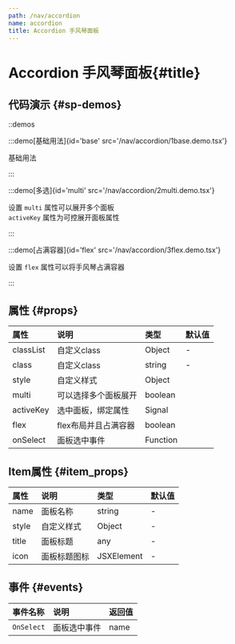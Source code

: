 ```yaml
---
path: /nav/accordion
name: accordion
title: Accordion 手风琴面板
---
```



<div class="sys-ctx-main-left">

# Accordion 手风琴面板\{#title\}

## 代码演示 \{#sp-demos\}

::demos

:::demo[基础用法]{id='base' src='/nav/accordion/1base.demo.tsx'}

基础用法

:::


:::demo[多选]{id='multi' src='/nav/accordion/2multi.demo.tsx'}

设置 `multi` 属性可以展开多个面板\
`activeKey` 属性为可控展开面板属性

:::



:::demo[占满容器]{id='flex' src='/nav/accordion/3flex.demo.tsx'}

设置 `flex` 属性可以将手风琴占满容器

:::


## 属性 \{#props\}

| 属性 | 说明 | 类型 | 默认值 |
| :--- | :---- | :--- | :--- |
|classList|自定义class|Object|-|
|class|自定义class|string|-|
|style|自定义样式|Object||
|multi|可以选择多个面板展开|boolean||
|activeKey|选中面板，绑定属性|Signal||
|flex|flex布局并且占满容器|boolean||
|onSelect|面板选中事件|Function||


## Item属性 \{#item_props\}

| 属性 | 说明 | 类型 | 默认值 |
| :--- | :---- | :--- | :--- |
|name|面板名称|string|-|
|style|自定义样式|Object|-|
|title|面板标题|any|-|
|icon|面板标题图标|JSXElement|-|


## 事件 \{#events\}

| 事件名称 | 说明 | 返回值|
| :--- | :---- | :--- |
|`OnSelect`|面板选中事件|name|

</div>

